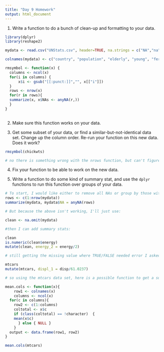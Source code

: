 ```yaml
---
title: "Day 9 Homework"
output: html_document
---
```


1. Write a function to do a bunch of clean-up and formatting to your data.

```r
library(dplyr)
library(reshape2)

mydata <- read.csv("UNStats.csv", header=TRUE, na.strings = c("NA","na",".."," .. ","..."," ... ","-"," - ","--"," -- "))

colnames(mydata) <- c("country", "population", "elderly", "young", "fertility", "contraceptive", "urbanization", "GDP", "poverty", "Gini", "schooling", "energy", "CO2", "SO2", "P10")

rmsymbol <- function(x) { 
  columns <- ncol(x)
  for(i in columns) {
      x$i <- gsub("[[:punct:]]","", x[["i"]])
  }
  rows <- nrow(x)
  for(r in rows){
  summarize(x, x$NAs <- anyNA(r,))
  }
}
    
```

2. Make sure this function works on your data.

3. Get some subset of your data, or find a similar-but-not-identical data set.  Change up the column order.  Re-run your function on this new data.  Does it work?

```r

rmsymbol(chickwts)

# no there is something wrong with the nrows function, but can't figure it out.

```

4. Fix your function to be able to work on the new data.

5. Write a function to do some kind of summary stat, and use the `dplyr` functions to run this function over groups of your data.

```r

# To start, I would like either to remove all NAs or group by those with and without NAs. I'm trying two ways: 
rows <- c(1:nrow(mydata))
summarize(mydata, mydata$NA = anyNA(rows)

# But because the above isn't working, I'll just use: 

clean <- na.omit(mydata)

#then I can add summary stats: 

clean
is.numeric(clean$energy)
mutate(clean, energy_2 = energy/2)

# still getting the missing value where TRUE/FALSE needed error I asked about in class. Still not sure why. WHen I use a sample data set with numerical column vectors it works fine. And my clean data set is also numerical columns with no NAs. 

mtcars
mutate(mtcars, displ_1 = disp/61.0237)

# so using the mtcars data set, here is a possible function to get a summary table with the mean of all rows in each column if values are not characters: 

mean.cols <- function(x){
    row1 <- colnames(x)
    columns <- ncol(x)
  for(c in columns){
    row2 <- c(1:columns)
    coltotal <- x$c
    if (class(coltotal) == !character)  {
    mean(x$c)
      } else { NULL }
    }
  output <- data.frame(row1, row2)
}

mean.cols(mtcars)

```


